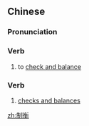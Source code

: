 ==Chinese==
{{zh-forms}}

===Pronunciation===
{{zh-pron
|m=zhìhéng
|mn=chè-hêng
|cat=v,v
}}

===Verb===
{{zh-verb}}

# to [[check and balance]]

===Verb===
{{zh-verb}}

# [[checks and balances]]

[[zh:制衡]]